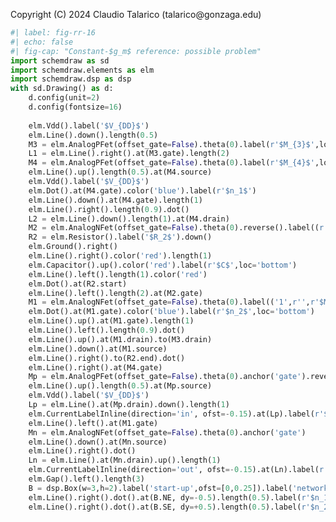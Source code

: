 ::: {.content-hidden}
Copyright (C) 2024 Claudio Talarico (talarico@gonzaga.edu)
:::

```python
#| label: fig-rr-16
#| echo: false
#| fig-cap: "Constant-$g_m$ reference: possible problem"
import schemdraw as sd
import schemdraw.elements as elm
import schemdraw.dsp as dsp
with sd.Drawing() as d:
    d.config(unit=2)
    d.config(fontsize=16)
    
    elm.Vdd().label('$V_{DD}$')
    elm.Line().down().length(0.5)
    M3 = elm.AnalogPFet(offset_gate=False).theta(0).label(r'$M_{3}$',loc='lft', ofst=[-0.2,+0.5])
    L1 = elm.Line().right().at(M3.gate).length(2)
    M4 = elm.AnalogPFet(offset_gate=False).theta(0).label(r'$M_{4}$',loc='rgt',ofst=[+0.2,+0.5]).at(L1.end).anchor('gate').reverse()
    elm.Line().up().length(0.5).at(M4.source)
    elm.Vdd().label('$V_{DD}$')
    elm.Dot().at(M4.gate).color('blue').label(r'$n_1$')
    elm.Line().down().at(M4.gate).length(1)
    elm.Line().right().length(0.9).dot()
    L2 = elm.Line().down().length(1).at(M4.drain)
    M2 = elm.AnalogNFet(offset_gate=False).theta(0).reverse().label((r'$m$',r'$M_{2}$',r''),loc='rgt',ofst=[+0.2,+0.5])
    R2 = elm.Resistor().label('$R_2$').down()
    elm.Ground().right()
    elm.Line().right().color('red').length(1)
    elm.Capacitor().up().color('red').label(r'$C$',loc='bottom')
    elm.Line().left().length(1).color('red')
    elm.Dot().at(R2.start)
    elm.Line().left().length(2).at(M2.gate)
    M1 = elm.AnalogNFet(offset_gate=False).theta(0).label(('1',r'',r'$M_1$'),loc='lft',ofst=[-0.2,+0.0]).anchor('gate')
    elm.Dot().at(M1.gate).color('blue').label(r'$n_2$',loc='bottom')
    elm.Line().up().at(M1.gate).length(1)
    elm.Line().left().length(0.9).dot()
    elm.Line().up().at(M1.drain).to(M3.drain)
    elm.Line().down().at(M1.source)
    elm.Line().right().to(R2.end).dot()
    elm.Line().right().at(M4.gate)
    Mp = elm.AnalogPFet(offset_gate=False).theta(0).anchor('gate').reverse()
    elm.Line().up().length(0.5).at(Mp.source)
    elm.Vdd().label('$V_{DD}$')
    Lp = elm.Line().at(Mp.drain).down().length(1)
    elm.CurrentLabelInline(direction='in', ofst=-0.15).at(Lp).label(r'$I_{REFP}$',loc='rgt',ofst=[0,0.7])
    elm.Line().left().at(M1.gate)
    Mn = elm.AnalogNFet(offset_gate=False).theta(0).anchor('gate')
    elm.Line().down().at(Mn.source)
    elm.Line().right().dot()
    Ln = elm.Line().at(Mn.drain).up().length(1)
    elm.CurrentLabelInline(direction='out', ofst=-0.15).at(Ln).label(r'$I_{REFN}$',loc='rgt',ofst=[0,0.7])
    elm.Gap().left().length(3)
    B = dsp.Box(w=3,h=2).label('start-up',ofst=[0,0.25]).label('network',ofst=[0,-0.25])
    elm.Line().right().dot().at(B.NE, dy=-0.5).length(0.5).label(r'$n_1$',color='blue',loc='rgt')
    elm.Line().right().dot().at(B.SE, dy=+0.5).length(0.5).label(r'$n_2$',color='blue',loc='rgt')
```
